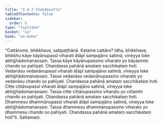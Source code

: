 ```yaml
---
title: "3.4.7 Chandasutta"
tableOfContents: false
sidebar:
  order: 8
type: "tipitaka"
basket: "su"
book: "sn-maha"
---
```



<DynamicBreadcrumb />

<Division number="403" book="sn-maha" bookNo="14" page="158">

<Paragraph number="920" book="sn-maha">
“Cattārome, bhikkhave, satipaṭṭhānā. Katame cattāro? Idha, bhikkhave, bhikkhu kāye kāyānupassī viharati ātāpī sampajāno satimā, vineyya loke abhijjhādomanassaṃ. Tassa kāye kāyānupassino viharato yo kāyasmiṃ chando so pahīyati. Chandassa pahānā amataṃ sacchikataṃ hoti.
</Paragraph>

<Paragraph number="921" book="sn-maha">
Vedanāsu vedanānupassī viharati ātāpī sampajāno satimā, vineyya loke abhijjhādomanassaṃ. Tassa vedanāsu vedanānupassino viharato yo vedanāsu chando so pahīyati. Chandassa pahānā amataṃ sacchikataṃ hoti.
</Paragraph>

<Paragraph number="922" book="sn-maha">
Citte cittānupassī viharati ātāpī sampajāno satimā, vineyya loke abhijjhādomanassaṃ. Tassa citte cittānupassino viharato yo cittamhi chando so pahīyati. Chandassa pahānā amataṃ sacchikataṃ hoti.
</Paragraph>

<Paragraph number="923" book="sn-maha">
Dhammesu dhammānupassī viharati ātāpī sampajāno satimā, vineyya loke abhijjhādomanassaṃ. Tassa dhammesu dhammānupassino viharato yo dhammesu chando so pahīyati. Chandassa pahānā amataṃ sacchikataṃ hotī”ti.

</Paragraph>
</Division>

<Paragraph number="924" type="center" book="sn-maha">
Sattamaṃ.
</Paragraph>